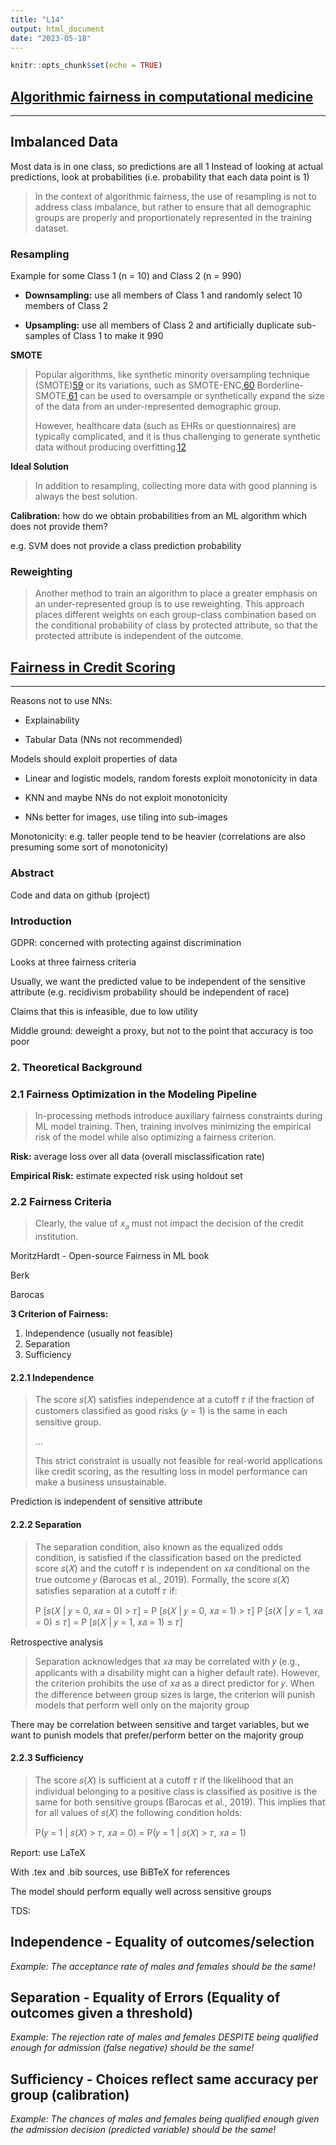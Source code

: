 ```yaml
---
title: "L14"
output: html_document
date: "2023-05-18"
---
```


```r
knitr::opts_chunk$set(echo = TRUE)
```

## [Algorithmic fairness in computational medicine](https://www.sciencedirect.com/science/article/pii/S2352396422004327#bib0010)

------------------------------------------------------------------------

## Imbalanced Data

Most data is in one class, so predictions are all 1 Instead of looking at actual predictions, look at probabilities (i.e. probability that each data point is 1)

> In the context of algorithmic fairness, the use of resampling is not to address class imbalance, but rather to ensure that all demographic groups are properly and proportionately represented in the training dataset.

### **Resampling**

Example for some Class 1 (n = 10) and Class 2 (n = 990)

-   **Downsampling:** use all members of Class 1 and randomly select 10 members of Class 2

-   **Upsampling:** use all members of Class 2 and artificially duplicate sub-samples of Class 1 to make it 990

**SMOTE**

> Popular algorithms, like synthetic minority oversampling technique (SMOTE)[59](https://www.sciencedirect.com/science/article/pii/S2352396422004327#bib0059) or its variations, such as SMOTE-ENC,[60](https://www.sciencedirect.com/science/article/pii/S2352396422004327#bib0060) Borderline-SMOTE,[61](https://www.sciencedirect.com/science/article/pii/S2352396422004327#bib0061) can be used to oversample or synthetically expand the size of the data from an under-represented demographic group.
>
> However, healthcare data (such as EHRs or questionnaires) are typically complicated, and it is thus challenging to generate synthetic data without producing overfitting.[12](https://www.sciencedirect.com/science/article/pii/S2352396422004327#bib0012) 

**Ideal Solution**

> In addition to resampling, collecting more data with good planning is always the best solution.

**Calibration:** how do we obtain probabilities from an ML algorithm which does not provide them?

e.g. SVM does not provide a class prediction probability

### Reweighting

> Another method to train an algorithm to place a greater emphasis on an under-represented group is to use reweighting. This approach places different weights on each group-class combination based on the conditional probability of class by protected attribute, so that the protected attribute is independent of the outcome.

## [Fairness in Credit Scoring](https://arxiv.org/pdf/2103.01907.pdf)

------------------------------------------------------------------------

Reasons not to use NNs:

-   Explainability

-   Tabular Data (NNs not recommended)

Models should exploit properties of data

-   Linear and logistic models, random forests exploit monotonicity in data

-   KNN and maybe NNs do not exploit monotonicity

-   NNs better for images, use tiling into sub-images

Monotonicity: e.g. taller people tend to be heavier (correlations are also presuming some sort of monotonicity)

### Abstract

Code and data on github (project)

### Introduction

GDPR: concerned with protecting against discrimination

Looks at three fairness criteria

Usually, we want the predicted value to be independent of the sensitive attribute (e.g. recidivism probability should be independent of race)

Claims that this is infeasible, due to low utility

Middle ground: deweight a proxy, but not to the point that accuracy is too poor

### 2. Theoretical Background

### 2.1 Fairness Optimization in the Modeling Pipeline

> In-processing methods introduce auxiliary fairness constraints during ML model training. Then, training involves minimizing the empirical risk of the model while also optimizing a fairness criterion.

**Risk:** average loss over all data (overall misclassification rate)

**Empirical Risk:** estimate expected risk using holdout set

### 2.2 Fairness Criteria

> Clearly, the value of 𝑥~𝑎~ must not impact the decision of the credit institution.

MoritzHardt - Open-source Fairness in ML book

Berk

Barocas

**3 Criterion of Fairness:**

1.  Independence (usually not feasible)
2.  Separation
3.  Sufficiency

#### 2.2.1 Independence

> The score 𝑠(𝑋) satisfies independence at a cutoff 𝜏 if the fraction of customers classified as good risks (𝑦 = 1) is the same in each sensitive group.
>
> ...
>
> This strict constraint is usually not feasible for real-world applications like credit scoring, as the resulting loss in model performance can make a business unsustainable.

Prediction is independent of sensitive attribute

#### 2.2.2 Separation

> The separation condition, also known as the equalized odds condition, is satisfied if the classification based on the predicted score 𝑠(𝑋) and the cutoff 𝜏 is independent on 𝑥𝑎 conditional on the true outcome 𝑦 (Barocas et al., 2019). Formally, the score 𝑠(𝑋) satisfies separation at a cutoff 𝜏 if:
>
> P [𝑠(𝑋 \| 𝑦 = 0, 𝑥𝑎 = 0) \> 𝜏] = P [𝑠(𝑋 \| 𝑦 = 0, 𝑥𝑎 = 1) \> 𝜏] P [𝑠(𝑋 \| 𝑦 = 1, 𝑥𝑎 = 0) ≤ 𝜏] = P [𝑠(𝑋 \| 𝑦 = 1, 𝑥𝑎 = 1) ≤ 𝜏]

Retrospective analysis

> Separation acknowledges that 𝑥𝑎 may be correlated with 𝑦 (e.g., applicants with a disability might can a higher default rate). However, the criterion prohibits the use of 𝑥𝑎 as a direct predictor for 𝑦. When the difference between group sizes is large, the criterion will punish models that perform well only on the majority group

There may be correlation between sensitive and target variables, but we want to punish models that prefer/perform better on the majority group

#### 2.2.3 Sufficiency

> The score 𝑠(𝑋) is sufficient at a cutoff 𝜏 if the likelihood that an individual belonging to a positive class is classified as positive is the same for both sensitive groups (Barocas et al., 2019). This implies that for all values of 𝑠(𝑋) the following condition holds:
>
> P(𝑦 = 1 \| 𝑠(𝑋) \> 𝜏, 𝑥𝑎 = 0) = P(𝑦 = 1 \| 𝑠(𝑋) \> 𝜏, 𝑥𝑎 = 1)

Report: use LaTeX

With .tex and .bib sources, use BiBTeX for references

The model should perform equally well across sensitive groups

TDS:

## **Independence - Equality of outcomes/selection**

*Example: The acceptance rate of males and females should be the same!*

## **Separation - Equality of Errors (Equality of outcomes given a threshold)**

*Example: The rejection rate of males and females DESPITE being qualified enough for admission (false negative) should be the same!*

## **Sufficiency - Choices reflect same accuracy per group (calibration)**

*Example: The chances of males and females being qualified enough given the admission decision (predicted variable) should be the same!*
